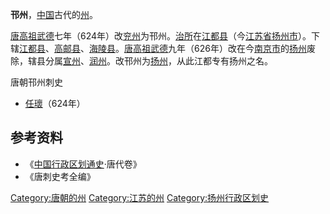 '''邗州'''，[[中国|中国]]古代的[[州|州]]。

[[唐高祖|唐高祖]][[武德|武德]]七年（624年）改[[南兖州_(南朝)|兖州]]为邗州。[[治所|治所]]在[[江都县|江都县]]（今[[江苏省|江苏省]][[扬州市|扬州市]]）。下辖[[江都县|江都县]]、[[高邮县|高邮县]]、[[海陵县|海陵县]]。[[唐高祖|唐高祖]][[武德|武德]]九年（626年）改在今[[南京市|南京市]]的[[扬州_(古代)|扬州]]废除，辖县分属[[宣州_(隋朝)|宣州]]、[[润州_(隋朝)|润州]]。改邗州为[[扬州_(隋朝)|扬州]]，从此江都专有扬州之名。
;唐朝邗州刺史
*[[任瓌|任瓌]]（624年）
== 参考资料 ==
*《[[中国行政区划通史|中国行政区划通史]]·唐代卷》
*《唐刺史考全编》
{{DEFAULTSORT:H}}
[[Category:唐朝的州|Category:唐朝的州]]
[[Category:江苏的州|Category:江苏的州]]
[[Category:扬州行政区划史|Category:扬州行政区划史]]